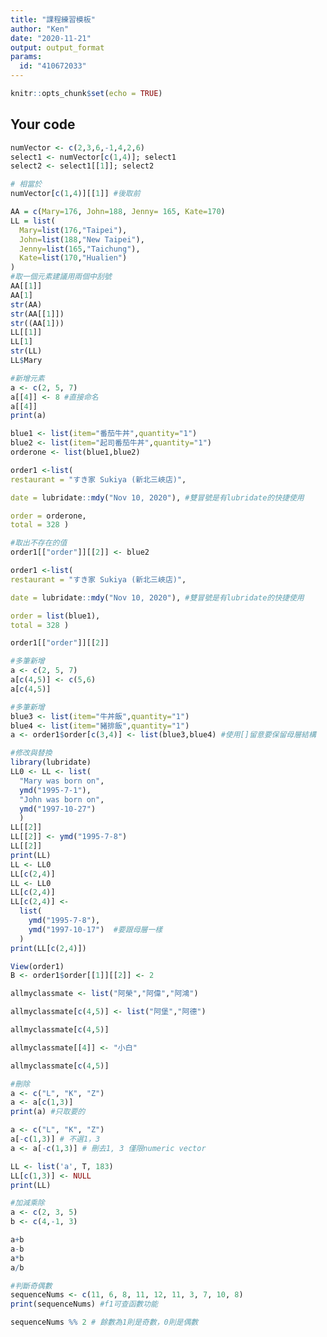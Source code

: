 ---
title: "課程練習模板"
author: "Ken"
date: "2020-11-21"
output: output_format
params:
  id: "410672033"
---

```{r setup, include=FALSE}
knitr::opts_chunk$set(echo = TRUE)
```

## Your code

```{r}
numVector <- c(2,3,6,-1,4,2,6)
select1 <- numVector[c(1,4)]; select1
select2 <- select1[[1]]; select2

# 相當於
numVector[c(1,4)][[1]] #後取前
```
```{r}
AA = c(Mary=176, John=188, Jenny= 165, Kate=170)
LL = list(
  Mary=list(176,"Taipei"),
  John=list(188,"New Taipei"),
  Jenny=list(165,"Taichung"),
  Kate=list(170,"Hualien")
)
#取一個元素建議用兩個中刮號
AA[[1]]
AA[1]
str(AA)
str(AA[[1]])
str((AA[1]))
LL[[1]]
LL[1]
str(LL)
LL$Mary
```

```{r}
#新增元素
a <- c(2, 5, 7)
a[[4]] <- 8 #直接命名
a[[4]]
print(a)
```
```{r}
blue1 <- list(item="番茄牛丼",quantity="1")
blue2 <- list(item="起司番茄牛丼",quantity="1")
orderone <- list(blue1,blue2)

order1 <-list(
restaurant = "すき家 Sukiya (新北三峽店)",

date = lubridate::mdy("Nov 10, 2020"), #雙冒號是有lubridate的快捷使用

order = orderone,
total = 328 )
```


```{r}
#取出不存在的值
order1[["order"]][[2]] <- blue2

order1 <-list(
restaurant = "すき家 Sukiya (新北三峽店)",

date = lubridate::mdy("Nov 10, 2020"), #雙冒號是有lubridate的快捷使用

order = list(blue1),
total = 328 )

order1[["order"]][[2]]
```


```{r}
#多筆新增
a <- c(2, 5, 7)
a[c(4,5)] <- c(5,6)
a[c(4,5)]

```
```{r}
#多筆新增
blue3 <- list(item="牛丼飯",quantity="1") 
blue4 <- list(item="豬排飯",quantity="1")
a <- order1$order[c(3,4)] <- list(blue3,blue4) #使用[]留意要保留母層結構
```


```{r}
#修改與替換
library(lubridate)
LL0 <- LL <- list(
  "Mary was born on", 
  ymd("1995-7-1"),
  "John was born on",
  ymd("1997-10-27")
  )
LL[[2]]
LL[[2]] <- ymd("1995-7-8")
LL[[2]]
print(LL)
LL <- LL0
LL[c(2,4)]
LL <- LL0
LL[c(2,4)]
LL[c(2,4)] <- 
  list(
    ymd("1995-7-8"),
    ymd("1997-10-17")  #要跟母層一樣
  )
print(LL[c(2,4)])
```


```{r}
View(order1)
B <- order1$order[[1]][[2]] <- 2
```

```{r}
allmyclassmate <- list("阿榮","阿偉","阿鴻")

allmyclassmate[c(4,5)] <- list("阿堡","阿德")

allmyclassmate[c(4,5)]

allmyclassmate[[4]] <- "小白"

allmyclassmate[c(4,5)]
```
```{r}
#刪除
a <- c("L", "K", "Z")
a <- a[c(1,3)]
print(a) #只取要的

a <- c("L", "K", "Z")
a[-c(1,3)] # 不選1，3 
a <- a[-c(1,3)] # 刪去1, 3 僅限numeric vector
```
```{r}
LL <- list('a', T, 183)
LL[c(1,3)] <- NULL 
print(LL) 
```
```{r}
#加減乘除
a <- c(2, 3, 5)
b <- c(4,-1, 3)

a+b
a-b
a*b
a/b
```


```{r}
#判斷奇偶數
sequenceNums <- c(11, 6, 8, 11, 12, 11, 3, 7, 10, 8)
print(sequenceNums) #f1可查函數功能

sequenceNums %% 2 # 餘數為1則是奇數，0則是偶數

```


```{r}
```


```{r}
```


```{r}
```

